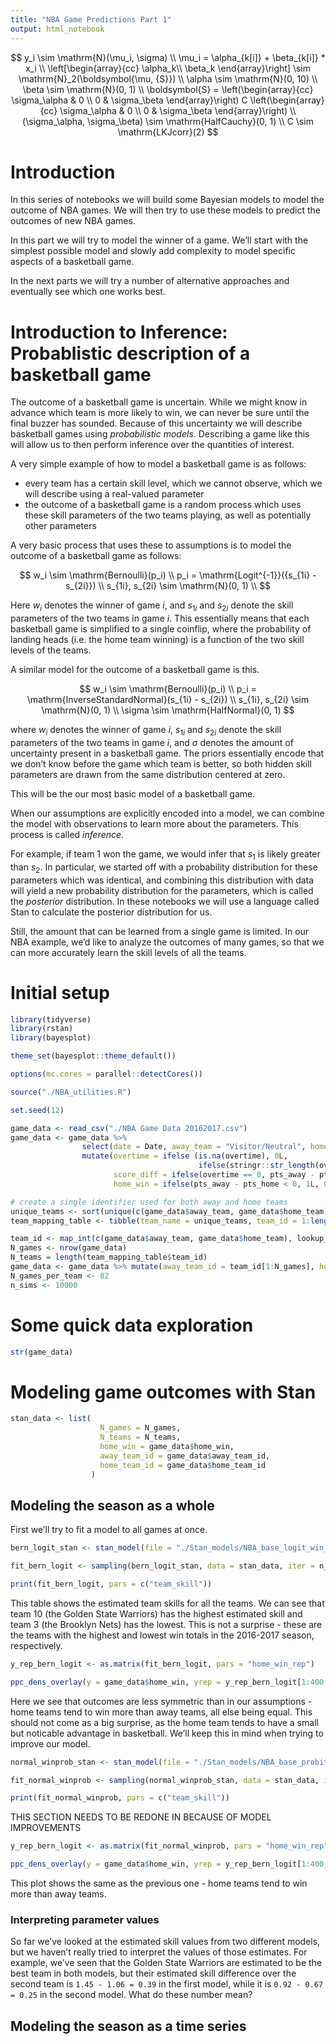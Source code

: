 ```yaml
---
title: "NBA Game Predictions Part 1"
output: html_notebook
---
```



$$
y_i \sim \mathrm{N}(\mu_i, \sigma) \\
\mu_i = \alpha_{k[i]} + \beta_{k[i]} * x_i \\
\left[\begin{array}{cc}
\alpha_k\\
\beta_k
\end{array}\right] 
\sim \mathrm{N}_2(\boldsymbol{\mu, {S}}) \\
\alpha \sim \mathrm{N}(0, 10) \\
\beta \sim \mathrm{N}(0, 1) \\
\boldsymbol{S} = 
\left(\begin{array}{cc}
\sigma_\alpha & 0 \\
0 & \sigma_\beta
\end{array}\right) C 
\left(\begin{array}{cc}
\sigma_\alpha & 0 \\
0 & \sigma_\beta
\end{array}\right) \\
(\sigma_\alpha, \sigma_\beta) \sim \mathrm{HalfCauchy}(0, 1) \\
C \sim \mathrm{LKJcorr}(2)
$$


# Introduction

In this series of notebooks we will build some Bayesian models to model the outcome of NBA games. We will then try to use these models to predict the outcomes of new NBA games.

In this part we will try to model the winner of a game. We'll start with the simplest possible model and slowly add complexity to model specific aspects of a basketball game.

In the next parts we will try a number of alternative approaches and eventually see which one works best.


# Introduction to Inference: Probablistic description of a basketball game

The outcome of a basketball game is uncertain. While we might know in advance which team is more likely to win, we can never be sure until the final buzzer has sounded. Because of this uncertainty we will describe basketball games using *probabilistic models*. Describing a game like this will allow us to then perform inference over the quantities of interest.

A very simple example of how to model a basketball game is as follows:

- every team has a certain skill level, which we cannot observe, which we will describe using a real-valued parameter
- the outcome of a basketball game is a random process which uses these skill parameters of the two teams playing, as well as potentially other parameters

A very basic process that uses these to assumptions is to model the outcome of a basketball game as follows:

$$
w_i \sim \mathrm{Bernoulli}(p_i) \\
p_i = \mathrm{Logit^{-1}}({s_{1i} - s_{2i}}) \\
s_{1i}, s_{2i} \sim \mathrm{N}(0, 1) \\
$$

Here $w_i$ denotes the winner of game $i$, and $s_{1i}$ and $s_{2i}$ denote the skill parameters of the two teams in game $i$. This essentially means that each basketball game is simplified to a single coinflip, where the probability of landing heads (i.e. the home team winning) is a function of the two skill levels of the teams.

A similar model for the outcome of a basketball game is this.

$$
w_i \sim \mathrm{Bernoulli}(p_i) \\
p_i = \mathrm{InverseStandardNormal}(s_{1i} - s_{2i}) \\
s_{1i}, s_{2i} \sim \mathrm{N}(0, 1) \\
\sigma \sim \mathrm{HalfNormal}(0, 1)
$$

where $w_i$ denotes the winner of game $i$, $s_{1i}$ and $s_{2i}$ denote the skill parameters of the two teams in game $i$, and $\sigma$ denotes the amount of uncertainty present in a basketball game. The priors essentially encode that we don't know before the game which team is better, so both hidden skill parameters are drawn from the same distribution centered at zero.

This will be the our most basic model of a basketball game.

When our assumptions are explicitly encoded into a model, we can combine the model with observations to learn more about the parameters. This process is called *inference*.

For example, if team 1 won the game, we would infer that $s_1$ is likely greater than $s_2$. In particular, we started off with a probability distribution for these parameters which was identical, and combining this distribution with data will yield a new probability distribution for the parameters, which is called the *posterior* distribution. In these notebooks we will use a language called Stan to calculate the posterior distribution for us.

Still, the amount that can be learned from a single game is limited. In our NBA example, we'd like to analyze the outcomes of many games, so that we can more accurately learn the skill levels of all the teams.


# Initial setup

```r
library(tidyverse)
library(rstan)
library(bayesplot)

theme_set(bayesplot::theme_default())

options(mc.cores = parallel::detectCores())

source("./NBA_utilities.R")

set.seed(12)
```


```r
game_data <- read_csv("./NBA Game Data 20162017.csv")
game_data <- game_data %>% 
                select(date = Date, away_team = "Visitor/Neutral", home_team = "Home/Neutral", pts_away = PTS_A, pts_home = PTS_H, overtime = OT) %>%
                mutate(overtime = ifelse (is.na(overtime), 0L, 
                                          ifelse(stringr::str_length(overtime) == 2, 1L, as.integer(substring(overtime, 1, 1)))),
                       score_diff = ifelse(overtime == 0, pts_away - pts_home, 0L),
                       home_win = ifelse(pts_away - pts_home < 0, 1L, 0L))

# create a single identifier used for both away and home teams
unique_teams <- sort(unique(c(game_data$away_team, game_data$home_team)))
team_mapping_table <- tibble(team_name = unique_teams, team_id = 1:length(unique_teams))

team_id <- map_int(c(game_data$away_team, game_data$home_team), lookup_team_id, mapping_table = team_mapping_table)
N_games <- nrow(game_data)
N_teams = length(team_mapping_table$team_id)
game_data <- game_data %>% mutate(away_team_id = team_id[1:N_games], home_team_id = team_id[(N_games + 1):(2 * N_games)])
N_games_per_team <- 82
n_sims <- 10000
```


# Some quick data exploration


```r
str(game_data)
```


# Modeling game outcomes with Stan

```r
stan_data <- list(
                    N_games = N_games,
                    N_teams = N_teams,
                    home_win = game_data$home_win,
                    away_team_id = game_data$away_team_id,
                    home_team_id = game_data$home_team_id
                  )
```


## Modeling the season as a whole

First we'll try to fit a model to all games at once.

```r
bern_logit_stan <- stan_model(file = "./Stan_models/NBA_base_logit_win_prob.stan")

fit_bern_logit <- sampling(bern_logit_stan, data = stan_data, iter = n_sims)
```

```r
print(fit_bern_logit, pars = c("team_skill"))
```

This table shows the estimated team skills for all the teams. We can see that team 10 (the Golden State Warriors) has the highest estimated skill and team 3 (the Brooklyn Nets) has the lowest. This is not a surprise - these are the teams with the highest and lowest win totals in the 2016-2017 season, respectively.


```r
y_rep_bern_logit <- as.matrix(fit_bern_logit, pars = "home_win_rep")

ppc_dens_overlay(y = game_data$home_win, yrep = y_rep_bern_logit[1:400, ])
```


Here we see that outcomes are less symmetric than in our assumptions - home teams tend to win more than away teams, all else being equal. This should not come as a big surprise, as the home team tends to have a small but noticable advantage in basketball. We'll keep this in mind when trying to improve our model.



```r
normal_winprob_stan <- stan_model(file = "./Stan_models/NBA_base_probit_win_prob.stan")

fit_normal_winprob <- sampling(normal_winprob_stan, data = stan_data, iter = n_sims)
```

```r
print(fit_normal_winprob, pars = c("team_skill"))
```

THIS SECTION NEEDS TO BE REDONE IN BECAUSE OF MODEL IMPROVEMENTS


```r
y_rep_bern_logit <- as.matrix(fit_normal_winprob, pars = "home_win_rep")

ppc_dens_overlay(y = game_data$home_win, yrep = y_rep_bern_logit[1:400, ])
```

This plot shows the same as the previous one - home teams tend to win more than away teams.


### Interpreting parameter values

So far we've looked at the estimated skill values from two different models, but we haven't really tried to interpret the values of those estimates. For example, we've seen that the Golden State Warriors are estimated to be the best team in both models, but their estimated skill difference over the second team is `1.45 - 1.06 = 0.39` in the first model, while it is `0.92 - 0.67 = 0.25` in the second model. What do these number mean?





## Modeling the season as a time series








